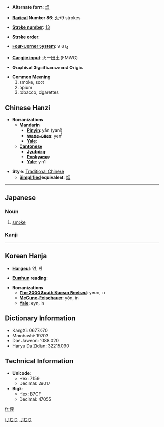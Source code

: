 * '''Alternate form''': [[烟]]

* '''[[Wiktionary:Chinese radical index| Radical]] Number 86''': [[Wiktionary:Chinese radical index 火|火]]+9 strokes

* '''[[Wiktionary:Chinese total strokes index|Stroke number]]''': [[Wiktionary:Chinese total strokes index 13|13]]

* '''Stroke order''': 

* '''[[Wiktionary:Chinese four corner index|Four-Corner System]]''': 9181<sub>4</sub>

* '''[[Wiktionary:Chinese Cangjie index|Cangjie input]]''': 火一田土 (FMWG)

* '''Graphical Significance and Origin''': 

* '''Common Meaning'''
*#smoke, soot
*# opium
*# tobacco, cigarettes

== Chinese Hanzi ==

* '''Romanizations'''
** '''[[Mandarin]]'''
*** '''[[Pinyin]]''': yān (yan1)
*** '''[[Wade-Giles]]''': yen<sup>1</sup>
*** '''[[Yale]]''': 
** '''[[Cantonese]]'''
*** '''[[Jyutping]]''':
*** '''[[Penkyamp]]''': 
*** '''[[Yale]]''': yin1

* '''Style''': [[Traditional Chinese]] 
** '''[[Simplified Chinese|Simplified]] equivalent''': [[烟]]


----

==Japanese==
[[Category:1000_Japanese_basic_words|けむり]]
[[Category:Japanese language|けむり]]
===Noun===
{{janoun|けむり|kemuri}}
# [[smoke]]


===Kanji===
{{kanji
|[[えん]] ([[en]])
|[[けむり]] ([[kemuri]]), [[けむる]] ([[kemuru]]), [[けむい]] ([[kemui]])}}


----

== Korean Hanja ==

* '''[[Hangeul]]''': 연, 인

* '''[[Eumhun]] reading''': 

* '''Romanizations'''
** '''[[The 2000 South Korean Revised Romanization|The 2000 South Korean Revised]]''': yeon, in
** '''[[McCune-Reischauer]]''': yŏn, in
** '''[[Yale]]''': eyn, in

== Dictionary Information ==

* KangXi: 0677.070
* Morobashi: 19203
* Dae Jaweon: 1088.020
* Hanyu Da Zidian: 32215.090

== Technical Information ==

* '''Unicode''':
** Hex: 7159
** Decimal: 29017
* '''Big5''':
** Hex: B7CF
** Decimal: 47055

[[fr:煙]]